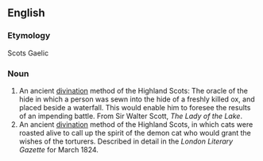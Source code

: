 ==English==

===Etymology===
Scots Gaelic

===Noun===
{{en-noun|-}}

# An ancient [[divination]] method of the Highland Scots: The oracle of the hide in which a person was sewn into the hide of a freshly killed ox, and placed beside a waterfall.  This would enable him to foresee the results of an impending battle.  From Sir Walter Scott, ''The Lady of the Lake''.
# An ancient [[divination]] method of the Highland Scots, in which cats were roasted alive to call up the spirit of the demon cat who would grant the wishes of the torturers.  Described in detail in the ''London Literary Gazette'' for March 1824.